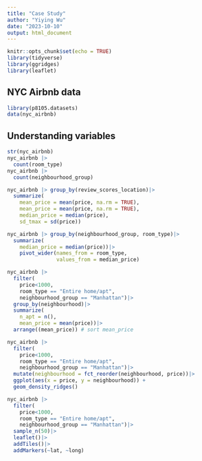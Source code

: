 ```yaml
---
title: "Case Study"
author: "Yiying Wu"
date: "2023-10-10"
output: html_document
---
```


```r
knitr::opts_chunk$set(echo = TRUE)
library(tidyverse)
library(ggridges)
library(leaflet)
```

## NYC Airbnb data
```r
library(p8105.datasets)
data(nyc_airbnb)
```

## Understanding variables
```r
str(nyc_airbnb)
nyc_airbnb |>
  count(room_type)
nyc_airbnb |>
  count(neighbourhood_group)
```

```r
nyc_airbnb |> group_by(review_scores_location)|>
  summarize(
    mean_price = mean(price, na.rm = TRUE),
    mean_price = mean(price, na.rm = TRUE),
    median_price = median(price),
    sd_tmax = sd(price))
```

```r
nyc_airbnb |> group_by(neighbourhood_group, room_type)|>
  summarize(
    median_price = median(price))|>
    pivot_wider(names_from = room_type,
                values_from = median_price)
```

```r
nyc_airbnb |> 
  filter(
    price<1000,
    room_type == "Entire home/apt",
    neighbourhood_group == "Manhattan")|>
  group_by(neighbourhood)|>
  summarize(
    n_apt = n(),
    mean_price = mean(price))|>
  arrange((mean_price)) # sort mean_price
```

```r
nyc_airbnb |> 
  filter(
    price<1000,
    room_type == "Entire home/apt",
    neighbourhood_group == "Manhattan")|>
  mutate(neighbourhood = fct_reorder(neighbourhood, price))|>
  ggplot(aes(x = price, y = neighbourhood)) +
  geom_density_ridges()
```


```r
nyc_airbnb |> 
  filter(
    price<1000,
    room_type == "Entire home/apt",
    neighbourhood_group == "Manhattan")|>
  sample_n(50)|>
  leaflet()|>
  addTiles()|>
  addMarkers(~lat, ~long)
```

